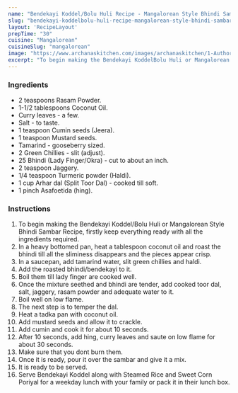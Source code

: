 ---
name: "Bendekayi Koddel/Bolu Huli Recipe - Mangalorean Style Bhindi Sambar Recipe"
slug: "bendekayi-koddelbolu-huli-recipe-mangalorean-style-bhindi-sambar-recipe"
layout: 'RecipeLayout'
prepTime: "30"
cuisine: "Mangalorean"
cuisineSlug: "mangalorean"
image: "https://www.archanaskitchen.com/images/archanaskitchen/1-Author/Smitha-Kalluraya/BENDEKAYI_BOL_KODDEL__BENDEKAYI_BOLUHULI_1600.jpg"
excerpt: "To begin making the Bendekayi KoddelBolu Huli or Mangalorean Style Bhindi Sambar Recipe, firstly keep everything ready with all the ingredients required"
---

### Ingredients

- 2 teaspoons Rasam Powder.
- 1-1/2 tablespoons Coconut Oil.
- Curry leaves - a few.
- Salt - to taste.
- 1 teaspoon Cumin seeds (Jeera).
- 1 teaspoon Mustard seeds.
- Tamarind - gooseberry sized.
- 2 Green Chillies - slit (adjust).
- 25 Bhindi (Lady Finger/Okra) - cut to about an inch.
- 2 teaspoon Jaggery.
- 1/4 teaspoon Turmeric powder (Haldi).
- 1 cup Arhar dal (Split Toor Dal) - cooked till soft.
- 1 pinch Asafoetida (hing).

### Instructions

1. To begin making the Bendekayi Koddel/Bolu Huli or Mangalorean Style Bhindi Sambar Recipe, firstly keep everything ready with all the ingredients required.
1. In a heavy bottomed pan, heat a tablespoon coconut oil and roast the bhindi till all the sliminess disappears and the pieces appear crisp.
1. In a saucepan, add tamarind water, slit green chillies and haldi.
1. Add the roasted bhindi/bendekayi to it.
1. Boil them till lady finger are cooked well.
1. Once the mixture seethed and bhindi are tender, add cooked toor dal, salt, jaggery, rasam powder and adequate water to it.
1. Boil well on low flame.
1. The next step is to temper the dal.
1. Heat a tadka pan with coconut oil.
1. Add mustard seeds and allow it to crackle.
1. Add cumin and cook it for about 10 seconds.
1. After 10 seconds, add hing, curry leaves and saute on low flame for about 30 seconds.
1. Make sure that you dont burn them.
1. Once it is ready, pour it over the sambar and give it a mix.
1. It is ready to be served.
1. Serve Bendekayi Koddel along with Steamed Rice and Sweet Corn Poriyal for a weekday lunch with your family or pack it in their lunch box.
